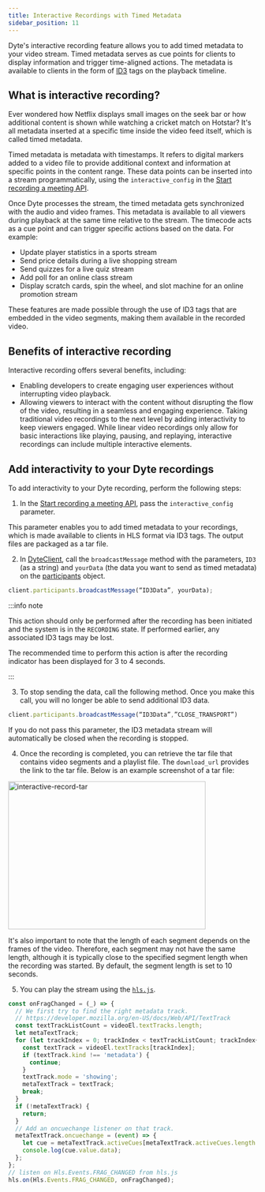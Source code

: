 ```yaml
---
title: Interactive Recordings with Timed Metadata
sidebar_position: 11
---
```


Dyte's interactive recording feature allows you to add timed metadata to your video stream. Timed metadata serves as cue points for clients to display information and trigger time-aligned actions. The metadata is available to clients in the form of [ID3](https://en.wikipedia.org/wiki/ID3) tags on the playback timeline.

## What is interactive recording?

Ever wondered how Netflix displays small images on the seek bar or how additional content is shown while watching a cricket match on Hotstar? It's all metadata inserted at a specific time inside the video feed itself, which is called timed metadata.

Timed metadata is metadata with timestamps. It refers to digital markers added to a video file to provide additional context and information at specific points in the content range. These data points can be inserted into a stream programmatically, using the `interactive_config` in the [Start recording a meeting API](/api#/operations/start_recording).

Once Dyte processes the stream, the timed metadata gets synchronized with the audio and video frames. This metadata is available to all viewers during playback at the same time relative to the stream. The timecode acts as a cue point and can trigger specific actions based on the data. For example:

- Update player statistics in a sports stream
- Send price details during a live shopping stream
- Send quizzes for a live quiz stream
- Add poll for an online class stream
- Display scratch cards, spin the wheel, and slot machine for an online promotion stream

These features are made possible through the use of ID3 tags that are embedded in the video segments, making them available in the recorded video.

## Benefits of interactive recording

Interactive recording offers several benefits, including:

- Enabling developers to create engaging user experiences without interrupting video playback.
- Allowing viewers to interact with the content without disrupting the flow of the video, resulting in a seamless and engaging experience.
  Taking traditional video recordings to the next level by adding interactivity to keep viewers engaged. While linear video recordings only allow for basic interactions like playing, pausing, and replaying, interactive recordings can include multiple interactive elements.

## Add interactivity to your Dyte recordings

To add interactivity to your Dyte recording, perform the following steps:

1. In the [Start recording a meeting API](/api#/operations/start_recording), pass the `interactive_config` parameter.

This parameter enables you to add timed metadata to your recordings, which is made available to clients in HLS format via ID3 tags. The output files are packaged as a tar file.

2. In [DyteClient](/web-core/reference/DyteClient), call the `broadcastMessage` method with the parameters, `ID3` (as a string) and `yourData` (the data you want to send as timed metadata) on the [participants](/web-core/reference/DyteClient#module_DyteClient+participants) object.

```ts
client.participants.broadcastMessage(“ID3Data”, yourData);
```

:::info note

This action should only be performed after the recording has been initiated and the system is in the `RECORDING` state. If performed earlier, any associated ID3 tags may be lost.

The recommended time to perform this action is after the recording indicator has been displayed for 3 to 4 seconds.

:::

3. To stop sending the data, call the following method. Once you make this call, you will no longer be able to send additional ID3 data.

```ts
client.participants.broadcastMessage(“ID3Data”,”CLOSE_TRANSPORT”)
```

If you do not pass this parameter, the ID3 metadata stream will automatically be closed when the recording is stopped.

4. Once the recording is completed, you can retrieve the tar file that contains video segments and a playlist file. The `download_url` provides the link to the tar file. Below is an example screenshot of a tar file:

<img
  src="/static/guides/tar-format.png"
  width="400"
  height="300"
  alt="interactive-record-tar"
  className="interactive-record-tar-file"
/>

It's also important to note that the length of each segment depends on the frames of the video. Therefore, each segment may not have the same length, although it is typically close to the specified segment length when the recording was started. By default, the segment length is set to 10 seconds.

5. You can play the stream using the [`hls.js`](https://github.com/video-dev/hls.js/).

```js
const onFragChanged = (_) => {
  // We first try to find the right metadata track.
  // https://developer.mozilla.org/en-US/docs/Web/API/TextTrack
  const textTrackListCount = videoEl.textTracks.length;
  let metaTextTrack;
  for (let trackIndex = 0; trackIndex < textTrackListCount; trackIndex++) {
    const textTrack = videoEl.textTracks[trackIndex];
    if (textTrack.kind !== 'metadata') {
      continue;
    }
    textTrack.mode = 'showing';
    metaTextTrack = textTrack;
    break;
  }
  if (!metaTextTrack) {
    return;
  }
  // Add an oncuechange listener on that track.
  metaTextTrack.oncuechange = (event) => {
    let cue = metaTextTrack.activeCues[metaTextTrack.activeCues.length - 1];
    console.log(cue.value.data);
  };
};
// listen on Hls.Events.FRAG_CHANGED from hls.js
hls.on(Hls.Events.FRAG_CHANGED, onFragChanged);
```
